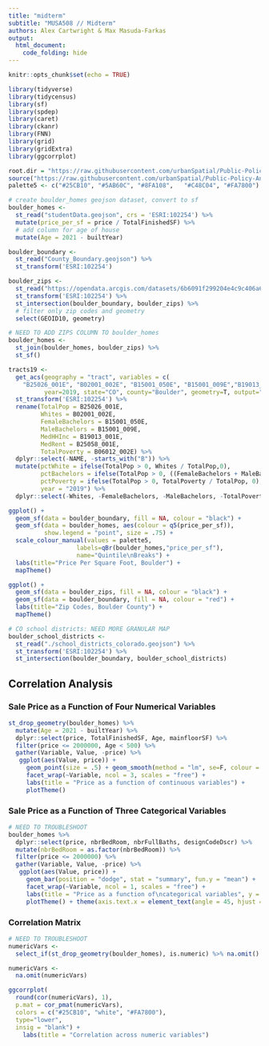 ```yaml
---
title: "midterm"
subtitle: "MUSA508 // Midterm"
authors: Alex Cartwright & Max Masuda-Farkas
output:
  html_document:
    code_folding: hide
---
```


```r
knitr::opts_chunk$set(echo = TRUE)

library(tidyverse)
library(tidycensus)
library(sf)
library(spdep)
library(caret)
library(ckanr)
library(FNN)
library(grid)
library(gridExtra)
library(ggcorrplot)

root.dir = "https://raw.githubusercontent.com/urbanSpatial/Public-Policy-Analytics-Landing/master/DATA/"
source("https://raw.githubusercontent.com/urbanSpatial/Public-Policy-Analytics-Landing/master/functions.r")
palette5 <- c("#25CB10", "#5AB60C", "#8FA108",   "#C48C04", "#FA7800")
```

```r
# create boulder_homes geojson dataset, convert to sf
boulder_homes <- 
  st_read("studentData.geojson", crs = 'ESRI:102254') %>%
  mutate(price_per_sf = price / TotalFinishedSF) %>% 
  # add column for age of house
  mutate(Age = 2021 - builtYear)

boulder_boundary <-
  st_read("County_Boundary.geojson") %>%
  st_transform('ESRI:102254')

boulder_zips <-
  st_read("https://opendata.arcgis.com/datasets/6b6091f299204e4c9c406a624baf43e6_10.geojson") %>%
  st_transform('ESRI:102254') %>%
  st_intersection(boulder_boundary, boulder_zips) %>%
  # filter only zip codes and geometry
  select(GEOID10, geometry)

# NEED TO ADD ZIPS COLUMN TO boulder_homes
boulder_homes <-
  st_join(boulder_homes, boulder_zips) %>%
  st_sf() 

tracts19 <- 
  get_acs(geography = "tract", variables = c(
    "B25026_001E", "B02001_002E", "B15001_050E", "B15001_009E","B19013_001E","B25058_001E", "B06012_002E"), 
          year=2019, state="CO", county="Boulder", geometry=T, output="wide") %>%
  st_transform('ESRI:102254') %>%
  rename(TotalPop = B25026_001E, 
         Whites = B02001_002E,
         FemaleBachelors = B15001_050E, 
         MaleBachelors = B15001_009E,
         MedHHInc = B19013_001E, 
         MedRent = B25058_001E,
         TotalPoverty = B06012_002E) %>%
  dplyr::select(-NAME, -starts_with("B")) %>%
  mutate(pctWhite = ifelse(TotalPop > 0, Whites / TotalPop,0),
         pctBachelors = ifelse(TotalPop > 0, ((FemaleBachelors + MaleBachelors) / TotalPop),0),
         pctPoverty = ifelse(TotalPop > 0, TotalPoverty / TotalPop, 0),
         year = "2019") %>%
  dplyr::select(-Whites, -FemaleBachelors, -MaleBachelors, -TotalPoverty)
```

```r
ggplot() +
  geom_sf(data = boulder_boundary, fill = NA, colour = "black") +
  geom_sf(data = boulder_homes, aes(colour = q5(price_per_sf)), 
          show.legend = "point", size = .75) +
  scale_colour_manual(values = palette5,
                   labels=qBr(boulder_homes,"price_per_sf"),
                   name="Quintile\nBreaks") +
  labs(title="Price Per Square Foot, Boulder") +
  mapTheme()
```

```r
ggplot() +
  geom_sf(data = boulder_zips, fill = NA, colour = "black") +
  geom_sf(data = boulder_boundary, fill = NA, colour = "red") +
  labs(title="Zip Codes, Boulder County") +
  mapTheme()
```

```r
# CO school districts: NEED MORE GRANULAR MAP
boulder_school_districts <-
  st_read("./school_districts_colorado.geojson") %>%
  st_transform('ESRI:102254') %>%
  st_intersection(boulder_boundary, boulder_school_districts)

```
## Correlation Analysis

### Sale Price as a Function of Four Numerical Variables
```r

st_drop_geometry(boulder_homes) %>% 
  mutate(Age = 2021 - builtYear) %>%
  dplyr::select(price, TotalFinishedSF, Age, mainfloorSF) %>%
  filter(price <= 2000000, Age < 500) %>%
  gather(Variable, Value, -price) %>% 
   ggplot(aes(Value, price)) +
     geom_point(size = .5) + geom_smooth(method = "lm", se=F, colour = "#FA7800") +
     facet_wrap(~Variable, ncol = 3, scales = "free") +
     labs(title = "Price as a function of continuous variables") +
     plotTheme()

```

### Sale Price as a Function of Three Categorical Variables
```r

# NEED TO TROUBLESHOOT
boulder_homes %>% 
  dplyr::select(price, nbrBedRoom, nbrFullBaths, designCodeDscr) %>%
  mutate(nbrBedRoom = as.factor(nbrBedRoom)) %>%
  filter(price <= 2000000) %>%
  gather(Variable, Value, -price) %>% 
   ggplot(aes(Value, price)) +
     geom_bar(position = "dodge", stat = "summary", fun.y = "mean") +
     facet_wrap(~Variable, ncol = 1, scales = "free") +
     labs(title = "Price as a function of\ncategorical variables", y = "Mean_Price") +
     plotTheme() + theme(axis.text.x = element_text(angle = 45, hjust = 1))

```

### Correlation Matrix
``` r

# NEED TO TROUBLESHOOT
numericVars <- 
  select_if(st_drop_geometry(boulder_homes), is.numeric) %>% na.omit()

numericVars <-
  na.omit(numericVars)

ggcorrplot(
  round(cor(numericVars), 1), 
  p.mat = cor_pmat(numericVars),
  colors = c("#25CB10", "white", "#FA7800"),
  type="lower",
  insig = "blank") +  
    labs(title = "Correlation across numeric variables") 

```

